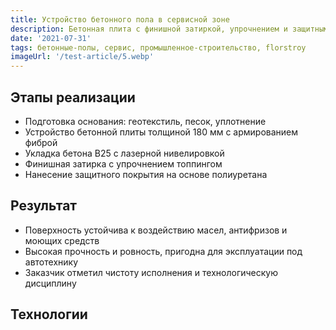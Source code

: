 ```yaml
---
title: Устройство бетонного пола в сервисной зоне
description: Бетонная плита с финишной затиркой, упрочнением и защитным покрытием для эксплуатации в условиях повышенной нагрузки и воздействия химии
date: '2021-07-31'
tags: бетонные-полы, сервис, промышленное-строительство, florstroy
imageUrl: '/test-article/5.webp'
---
```


<Quote
  content="Финишная обработка обеспечивает стойкость к маслам, химическим реагентам и истиранию."
  author="FlorStroy"
  cite="https://florstroy.ru/"
/>

## Этапы реализации

- Подготовка основания: геотекстиль, песок, уплотнение  
- Устройство бетонной плиты толщиной 180 мм с армированием фиброй  
- Укладка бетона B25 с лазерной нивелировкой  
- Финишная затирка с упрочнением топпингом  
- Нанесение защитного покрытия на основе полиуретана  

<ArticleImage src="/test-article/5.webp" alt="Сервисная зона — готовый бетонный пол" />

## Результат

- Поверхность устойчива к воздействию масел, антифризов и моющих средств  
- Высокая прочность и ровность, пригодна для эксплуатации под автотехнику  
- Заказчик отметил чистоту исполнения и технологическую дисциплину  

<Quote
  content="Бетонный пол выдерживает ежедневную эксплуатацию в условиях агрессивной среды."
  author="Главный инженер заказчика"
  cite="https://florstroy.ru/"
/>

## Технологии

<Code
  code="Бетон B25 W6 F200  
Армирование: фибра 20 кг/м³  
Топпинг: кварцевый, 5 кг/м²  
Покрытие: полиуретановое двухкомпонентное  
Оборудование: лазерная рейка, затирочные машины"
  language="text"
/>
